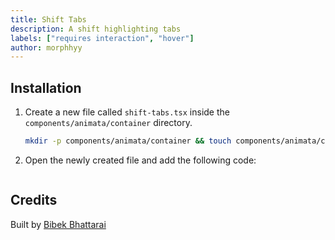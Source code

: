```yaml
---
title: Shift Tabs
description: A shift highlighting tabs
labels: ["requires interaction", "hover"]
author: morphhyy
---
```


<ComponentPreview name="container-shift-tabs--docs" />

## Installation

1. Create a new file called `shift-tabs.tsx` inside the `components/animata/container` directory.

   ```bash
   mkdir -p components/animata/container && touch components/animata/container/shift-tabs.tsx
   ```

2. Open the newly created file and add the following code:

```jsx file=<rootDir>/animata/container/shift-tabs.tsx

```

## Credits

Built by [Bibek Bhattarai](https://github.com/morphhyy)
